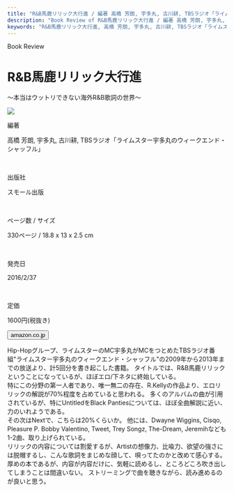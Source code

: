 ```yaml
---
title: "R&B馬鹿リリック大行進 / 編著 高橋 芳朗, 宇多丸, 古川耕, TBSラジオ「ライムスター宇多丸のウィークエンド・シャッフル」"
description: "Book Review of R&B馬鹿リリック大行進 / 編著 高橋 芳朗, 宇多丸, 古川耕, TBSラジオ「ライムスター宇多丸のウィークエンド・シャッフル」"
keywords: "R&B馬鹿リリック大行進, 高橋 芳朗, 宇多丸, 古川耕, TBSラジオ「ライムスター宇多丸のウィークエンド・シャッフル」"
---
```



<Row>
  <Column colMd={"12"} colLg={"12"} noGutterMdLeft="">
    <p className="largeP">Book Review</p>
    <h1 className="h1-no-bottom-margin">R&B馬鹿リリック大行進</h1>
    <p className="largeP">〜本当はウットリできない海外R&B歌詞の世界〜</p>
  </Column>
</Row>

<Row>
<Column colMd={"3"} colLg={"4"} noGutterMdLeft="">

  <img src="../../images/books/randbbakalyric.jpg" />

</Column>
<Column colMd={"4"} colLg={"8"} noGutterMdLeft="">
  <div>
    <p>編著</p>
    <p className="largeP">
    高橋 芳朗, 宇多丸, 古川耕, TBSラジオ「ライムスター宇多丸のウィークエンド・シャッフル」 
    </p>
    <br/>
    <p>出版社</p>
    <p className="largeP">
    スモール出版
    </p>
    <br/>
    <p>ページ数 / サイズ</p>
    <p className="largeP">
    330ページ / 18.8 x 13 x 2.5 cm
    </p>
    <br/>
    <p>発売日</p>
    <p className="largeP">
    2016/2/37
    </p>
    <br/>
    <p>定価</p>
    <p className="largeP">
    1600円(税抜き)
    </p>
    <div>
    <Button href="https://amzn.to/3ka16Hr" kind="primary" size="small" renderIcon={ArrowUpRight24}>
          amazon.co.jp
    </Button>
    </div>
  </div>
</Column>
</Row>

<Row>
  <Column colMd={"8"} colLg={"8"} noGutterMdLeft="">
    <p>
      Hip-Hopグループ、ライムスターのMC宇多丸がMCをつとめたTBSラジオ番組"ライムスター宇多丸のウィークエンド・シャッフル"の2009年から2013年までの放送より、計5回分を書き起こした書籍。
      タイトルでは、R&B馬鹿リリックということになっているが、ほぼエロ/下ネタに終始している。
      <br />
      特にこの分野の第一人者であり、唯一無二の存在、R.Kellyの作品より、エロリリックの解説が70%程度を占めていると思われる。
      多くのアルバムの曲が引用されているが、特にUntitledをBlack
      Pantiesについては、ほぼ全曲解説に近い、力のいれようである。 <br />
      その次はNextで、こちらは20%くらいか。 他には、Dwayne Wiggins, Cisqo, Pleasure
      P. Bobby Valentino, Tweet, Trey Songz, The-Dream, Jeremihなども1-2曲、取り上げられている。
      <br />
      リリックの内容については割愛するが、Artistの想像力、比喩力、欲望の強さには脱帽するし、こんな歌詞をまじめな顔して、唄ってたのかと改めて感心する。
      厚めの本であるが、内容が内容だけに、気軽に読めるし、ところどころ吹き出してしまうことは間違いない。
      ストリーミングで曲を聴きながら、読み進めるのが良いと思う。
    </p>
  </Column>
</Row>
